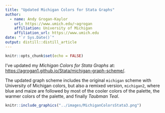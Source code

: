 ```yaml
---
title: "Updated Michigan Colors for Stata Graphs"
author:
  - name: Andy Grogan-Kaylor
    url: https://www.umich.edu/~agrogan
    affiliation: University of Michigan
    affiliation_url: https://www.umich.edu
date: "`r Sys.Date()`"
output: distill::distill_article
---
```


```r

knitr::opts_chunk$set(echo = FALSE)

```

I've updated my *Michigan Colors for Stata Graphs* at:  [https://agrogan1.github.io/Stata/michigan-graph-scheme/](https://agrogan1.github.io/Stata/michigan-graph-scheme/).

The updated graph scheme includes the original `michigan` scheme with University of Michigan colors, but also a remixed version, `michigan2`, where blue and maize are followed by most of the cooler colors of the palette, the warmer colors of the palette, and finally *Taubman Teal*. 

```r

knitr::include_graphics("../images/MichiganColorsStata3.png")

```

